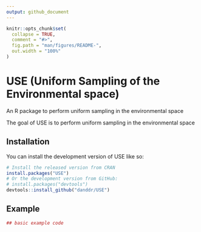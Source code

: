 ```yaml
---
output: github_document
---
```


<!-- README.md is generated from README.Rmd. Please edit that file -->

```r
knitr::opts_chunk$set(
  collapse = TRUE,
  comment = "#>",
  fig.path = "man/figures/README-",
  out.width = "100%"
)
```

# USE (Uniform Sampling of the Environmental space)
An R package to perform uniform sampling in the environmental space
<!-- badges: start -->
<!-- badges: end -->

The goal of USE is to perform uniform sampling in the environmental space

## Installation

You can install the development version of USE like so:
```r
# Install the released version from CRAN
install.packages("USE")
# Or the development version from GitHub:
# install.packages("devtools")
devtools::install_github("danddr/USE")
```
## Example
```r
## basic example code
```
